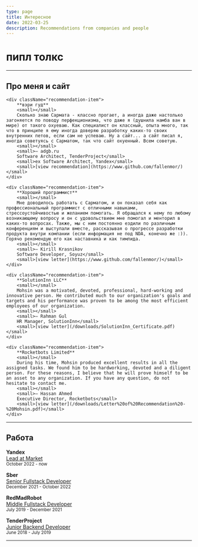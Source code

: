 ```yaml
---
type: page
title: Интересное
date: 2022-03-25
description: Recommendations from companies and people
---
```


# пипл толкс

---

## Про меня и сайт

<div className="recommendations-container">

    <div className="recommendation-item">
        **вэри гуд**   
        <small></small>   
        Сколько знаю Сармата - классно прогает, а иногда даже настолько загоняется по поводу перфекционизма, что даже я (душнила намба ван в мире) от такого охуеваю. Как специалист он классный, опыта много, так что в принципе я ему иногда доверяю разработку каких-то своих внутренних петов, если сам не успеваю. Ну а сайт... а сайт писал я, иногда советуясь с Сарматом, так что сайт охуенный. Всем советую.
        <small></small>   
        <small>– adgb.ru   
        Software Architect, TenderProject</small>   
        <small>ex Software Architect, Yandex</small>  
        <small>[view recommendation](https://www.github.com/fallenmor/)</small>
    </div>

    <div className="recommendation-item">
        **Хороший программист**   
        <small></small>   
        Мне доводилось работать с Сарматом, и он показал себя как профессиональный программист с отличными навыками, стрессоустойчивостью и желанием помогать. Я обращался к нему по любому возникающему вопросу и он с удовольствием мне помогал и менторил в каких-то вопросах. Также, мы с ним постоянно ездили по различным конференциям и выступали вместе, рассказывая о прогрессе разработки продукта внутри компании (если информация не под NDA, конечно же :)). Горячо рекомендую его как наставника и как тимлида.
        <small></small>   
        <small>– Kirill Krasnikov   
        Software Developer, Soyuz</small>   
        <small>[view letter](https://www.github.com/fallenmor/)</small>
    </div>

    <div className="recommendation-item">
        **SolutionInn LLC**   
        <small></small>   
        Mohsin was a motivated, devoted, professional, hard-working and innovative person. He contributed much to our organization's goals and targets and his performance was proven to be among the most efficient employees of our organization.
        <small></small>   
        <small>– Rahman Gul   
        HR Manager, SolutionInn</small>   
        <small>[view letter](/downloads/SolutionInn_Certificate.pdf)</small>
    </div>

    <div className="recommendation-item">
        **Rocketbots Limited**   
        <small></small>   
        During his time, Mohsin produced excellent results in all the assigned tasks. We found him to be hardworking, devoted and a diligent person. For these reasons, I believe that he will prove himself to be an asset to any organization. If you have any question, do not hesitate to contact me.   
        <small></small>   
        <small>– Hassan Ahmed   
        Executive Director, Rocketbots</small>   
        <small>[view letter](/downloads/Letter%20of%20Recommendation%20-%20Mohsin.pdf)</small>
    </div>

</div>

---

## <i className="resume-icon fa-solid fa-graduation-cap"></i> Работа
**Yandex**   
[Lead at Market](https://ya.ru)    
<small>October 2022 - now</small>

**Sber**   
[Senior Fullstack Developer](https://sber.ru/)    
<small>December 2021 - October 2022</small>

**RedMadRobot**   
[Middle Fullstack Developer](https://www.redmadrobot.com/)    
<small>July 2019 - December 2021</small>

**TenderProject**   
[Junior Backend Developer](https://tendproj.vercel.app/)    
<small>June 2018 - July 2019</small>

---
